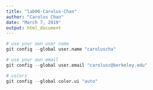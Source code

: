 ```yaml
---
title: "lab06-Carolus-Chan"
author: "Carolus Chan"
date: "March 7, 2019"
output: html_document
---
```


```r

# use your own user name
git config --global user.name "caroluscha"

# use your own email
git config --global user.email "carolusc@berkeley.edu"

# colors
git config --global color.ui "auto"

```


